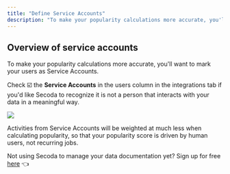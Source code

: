 ```yaml
---
title: "Define Service Accounts"
description: "To make your popularity calculations more accurate, you'll want to mark your users as Service Accounts."
---
```


## Overview of service accounts

To make your popularity calculations more accurate, you'll want to mark your users as Service Accounts.

Check ☑️ the **Service Accounts** in the users column in the integrations tab if you'd like Secoda to recognize it is not a person that interacts with your data in a meaningful way.

![](https://3544070331-files.gitbook.io/~/files/v0/b/gitbook-x-prod.appspot.com/o/spaces%2FqxbfBjqa19PllrcxgKxO%2Fuploads%2F1CtEp2lrOwcjvuEM3hIF%2FScreen%20Shot%202022-04-10%20at%2010.47.05%20PM.png?alt=media&token=e8d77648-6e3e-4d43-81d0-08167939609a)

Activities from Service Accounts will be weighted at much less when calculating popularity, so that your popularity score is driven by human users, not recurring jobs.

Not using Secoda to manage your data documentation yet? Sign up for free [here](https://app.secoda.co/) 👈